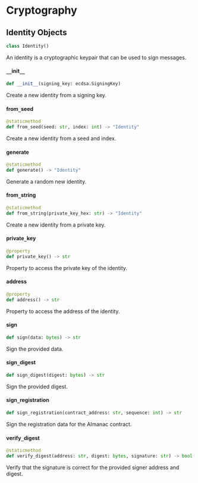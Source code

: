 

# Cryptography

## Identity Objects

```python
class Identity()
```

An identity is a cryptographic keypair that can be used to sign messages.

#### `__`init`__`

```python
def __init__(signing_key: ecdsa.SigningKey)
```

Create a new identity from a signing key.

#### from`_`seed

```python
@staticmethod
def from_seed(seed: str, index: int) -> "Identity"
```

Create a new identity from a seed and index.

#### generate

```python
@staticmethod
def generate() -> "Identity"
```

Generate a random new identity.

#### from`_`string

```python
@staticmethod
def from_string(private_key_hex: str) -> "Identity"
```

Create a new identity from a private key.

#### private`_`key

```python
@property
def private_key() -> str
```

Property to access the private key of the identity.

#### address

```python
@property
def address() -> str
```

Property to access the address of the identity.

#### sign

```python
def sign(data: bytes) -> str
```

Sign the provided data.

#### sign`_`digest

```python
def sign_digest(digest: bytes) -> str
```

Sign the provided digest.

#### sign`_`registration

```python
def sign_registration(contract_address: str, sequence: int) -> str
```

Sign the registration data for the Almanac contract.

#### verify`_`digest

```python
@staticmethod
def verify_digest(address: str, digest: bytes, signature: str) -> bool
```

Verify that the signature is correct for the provided signer address and digest.